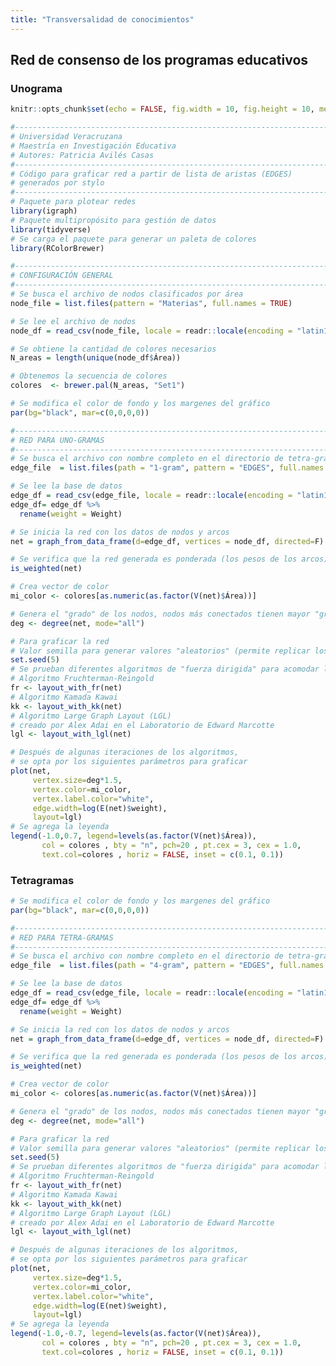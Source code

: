 ```yaml
---
title: "Transversalidad de conocimientos"
---
```


## Red de consenso de los programas educativos
### Unograma

```r
knitr::opts_chunk$set(echo = FALSE, fig.width = 10, fig.height = 10, message=FALSE, results='hide')
```

```r
#-------------------------------------------------------------------------------------
# Universidad Veracruzana
# Maestría en Investigación Educativa
# Autores: Patricia Avilés Casas
#-------------------------------------------------------------------------------------
# Código para graficar red a partir de lista de aristas (EDGES)
# generados por stylo
#-------------------------------------------------------------------------------------
# Paquete para plotear redes
library(igraph)
# Paquete multipropósito para gestión de datos
library(tidyverse)
# Se carga el paquete para generar un paleta de colores
library(RColorBrewer)

#-------------------------------------------------------------------------------------
# CONFIGURACIÓN GENERAL
#-------------------------------------------------------------------------------------
# Se busca el archivo de nodos clasificados por área
node_file = list.files(pattern = "Materias", full.names = TRUE)

# Se lee el archivo de nodos
node_df = read_csv(node_file, locale = readr::locale(encoding = "latin1"))

# Se obtiene la cantidad de colores necesarios
N_areas = length(unique(node_df$Área))

# Obtenemos la secuencia de colores
colores  <- brewer.pal(N_areas, "Set1") 

```

```r
# Se modifica el color de fondo y los margenes del gráfico
par(bg="black", mar=c(0,0,0,0))

#-------------------------------------------------------------------------------------
# RED PARA UNO-GRAMAS
#-------------------------------------------------------------------------------------
# Se busca el archivo con nombre completo en el directorio de tetra-gramas
edge_file  = list.files(path = "1-gram", pattern = "EDGES", full.names = TRUE)

# Se lee la base de datos
edge_df = read_csv(edge_file, locale = readr::locale(encoding = "latin1"))
edge_df= edge_df %>%
  rename(weight = Weight)

# Se inicia la red con los datos de nodos y arcos
net = graph_from_data_frame(d=edge_df, vertices = node_df, directed=F)

# Se verifica que la red generada es ponderada (los pesos de los arcos)
is_weighted(net)

# Crea vector de color
mi_color <- colores[as.numeric(as.factor(V(net)$Área))]

# Genera el "grado" de los nodos, nodos más conectados tienen mayor "grado"
deg <- degree(net, mode="all")

# Para graficar la red
# Valor semilla para generar valores "aleatorios" (permite replicar los gráficos)
set.seed(5)
# Se prueban diferentes algoritmos de "fuerza dirigida" para acomodar los nodos
# Algoritmo Fruchterman-Reingold
fr <- layout_with_fr(net)
# Algoritmo Kamada Kawai
kk <- layout_with_kk(net)
# Algoritmo Large Graph Layout (LGL) 
# creado por Alex Adai en el Laboratorio de Edward Marcotte
lgl <- layout_with_lgl(net)

# Después de algunas iteraciones de los algoritmos, 
# se opta por los siguientes parámetros para graficar
plot(net, 
     vertex.size=deg*1.5, 
     vertex.color=mi_color, 
     vertex.label.color="white",
     edge.width=log(E(net)$weight),
     layout=lgl)
# Se agrega la leyenda
legend(-1.0,0.7, legend=levels(as.factor(V(net)$Área)), 
       col = colores , bty = "n", pch=20 , pt.cex = 3, cex = 1.0, 
       text.col=colores , horiz = FALSE, inset = c(0.1, 0.1))
```


### Tetragramas

```r
# Se modifica el color de fondo y los margenes del gráfico
par(bg="black", mar=c(0,0,0,0))

#-------------------------------------------------------------------------------------
# RED PARA TETRA-GRAMAS
#-------------------------------------------------------------------------------------
# Se busca el archivo con nombre completo en el directorio de tetra-gramas
edge_file  = list.files(path = "4-gram", pattern = "EDGES", full.names = TRUE)

# Se lee la base de datos
edge_df = read_csv(edge_file, locale = readr::locale(encoding = "latin1"))
edge_df= edge_df %>%
  rename(weight = Weight)

# Se inicia la red con los datos de nodos y arcos
net = graph_from_data_frame(d=edge_df, vertices = node_df, directed=F)

# Se verifica que la red generada es ponderada (los pesos de los arcos)
is_weighted(net)

# Crea vector de color
mi_color <- colores[as.numeric(as.factor(V(net)$Área))]

# Genera el "grado" de los nodos, nodos más conectados tienen mayor "grado"
deg <- degree(net, mode="all")

# Para graficar la red
# Valor semilla para generar valores "aleatorios" (permite replicar los gráficos)
set.seed(5)
# Se prueban diferentes algoritmos de "fuerza dirigida" para acomodar los nodos
# Algoritmo Fruchterman-Reingold
fr <- layout_with_fr(net)
# Algoritmo Kamada Kawai
kk <- layout_with_kk(net)
# Algoritmo Large Graph Layout (LGL) 
# creado por Alex Adai en el Laboratorio de Edward Marcotte
lgl <- layout_with_lgl(net)

# Después de algunas iteraciones de los algoritmos, 
# se opta por los siguientes parámetros para graficar
plot(net, 
     vertex.size=deg*1.5, 
     vertex.color=mi_color, 
     vertex.label.color="white",
     edge.width=log(E(net)$weight),
     layout=lgl)
# Se agrega la leyenda
legend(-1.0,-0.7, legend=levels(as.factor(V(net)$Área)), 
       col = colores , bty = "n", pch=20 , pt.cex = 3, cex = 1.0, 
       text.col=colores , horiz = FALSE, inset = c(0.1, 0.1))

```
